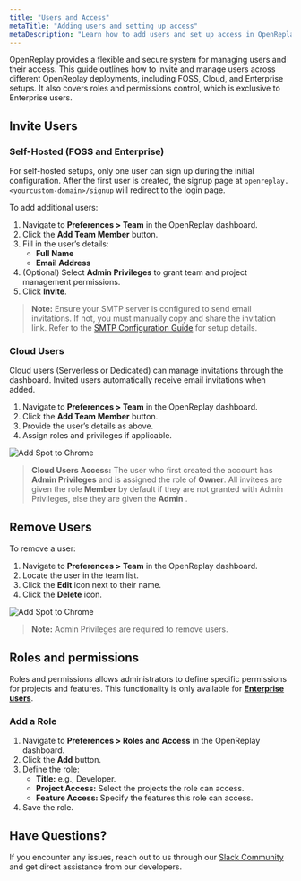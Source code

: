 ```yaml
---
title: "Users and Access"
metaTitle: "Adding users and setting up access"
metaDescription: "Learn how to add users and set up access in OpenReplay"
---
```


OpenReplay provides a flexible and secure system for managing users and their access. This guide outlines how to invite and manage users across different OpenReplay deployments, including FOSS, Cloud, and Enterprise setups. It also covers roles and permissions control, which is exclusive to Enterprise users.

## Invite Users

### Self-Hosted (FOSS and Enterprise)

For self-hosted setups, only one user can sign up during the initial configuration. After the first user is created, the signup page at `openreplay.<yourcustom-domain>/signup` will redirect to the login page.

To add additional users:

1. Navigate to **Preferences > Team** in the OpenReplay dashboard.
2. Click the **Add Team Member** button.
3. Fill in the user’s details:
   - **Full Name**
   - **Email Address**
4. (Optional) Select **Admin Privileges** to grant team and project management permissions.
5. Click **Invite**.

> **Note:** Ensure your SMTP server is configured to send email invitations. If not, you must manually copy and share the invitation link. Refer to the [SMTP Configuration Guide](https://docs.openreplay.com/configuration/configure-smtp) for setup details.

### Cloud Users

Cloud users (Serverless or Dedicated) can manage invitations through the dashboard. Invited users automatically receive email invitations when added.

1. Navigate to **Preferences > Team** in the OpenReplay dashboard.
2. Click the **Add Team Member** button.
3. Provide the user’s details as above.
4. Assign roles and privileges if applicable.

<div style={{ display: 'flex', justifyContent: 'center', alignItems: 'center' }}>
  <img src="./images/invite-users/add_user.gif" alt="Add Spot to Chrome" style={{ width: '600px', height: 'auto' }} />
</div>

> **Cloud Users Access:** The user who first created the account has **Admin Privileges** and is assigned the role of **Owner**. All invitees are given the role **Member** by default if they are not granted with Admin Privileges, else they are given the  **Admin** .

## Remove Users

To remove a user:

1. Navigate to **Preferences > Team** in the OpenReplay dashboard.
2. Locate the user in the team list.
3. Click the **Edit** icon next to their name.
4. Click the **Delete** icon.

<div style={{ display: 'flex', justifyContent: 'center', alignItems: 'center' }}>
  <img src="./images/invite-users/remove_user.gif" alt="Add Spot to Chrome" style={{ width: '600px', height: 'auto' }} />
</div>

> **Note:** Admin Privileges are required to remove users.

## Roles and permissions

Roles and permissions allows administrators to define specific permissions for projects and features. This functionality is only available  for **[Enterprise users](https://openreplay.com/enterprise.html)**.

### Add a Role

1. Navigate to **Preferences > Roles and Access** in the OpenReplay dashboard.
2. Click the **Add** button.
3. Define the role:
   - **Title:** e.g., Developer.
   - **Project Access:** Select the projects the role can access.
   - **Feature Access:** Specify the features this role can access.
4. Save the role.


## Have Questions?

If you encounter any issues, reach out to us through our [Slack Community](#) and get direct assistance from our developers.
